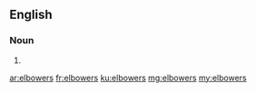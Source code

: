 ==English==

===Noun===
{{head|en}}

# {{plural of|elbower}}

[[ar:elbowers]]
[[fr:elbowers]]
[[ku:elbowers]]
[[mg:elbowers]]
[[my:elbowers]]